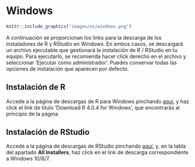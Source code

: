 # Windows {#windows}

```r
knitr::include_graphics("images/os/windows.png")
```

A continuación se proporcionan los links para la descarga de los instaladores de R y RStudio en Windows. En ambos casos, se descargará un archivo ejecutable que gestionará la instalación de R / RStudio en tu equipo. Para ejecutarlo, se recomienda hacer click derecho en el archivo y seleccionar 'Ejecutar como administrador'. Puedes conservar todas las opciones de instalación que aparecen por defecto.

## Instalación de R
Accede a la página de descargas de R para Windows pinchando [aquí](https://ftp.cixug.es/CRAN/bin/windows/base/){target="_blank"}, y haz click el link de título 'Download R 4.0.4 for Windows', que encontrarás al principio de la página.


## Instalación de RStudio
Accede a la página de descargas de RStudio pinchando [aquí](https://rstudio.com/products/rstudio/download/#download){target="_blank"},  y, en la tabla del apartado **All Installers**,  haz click en el link de descarga correspondiente a Windows 10/8/7.
